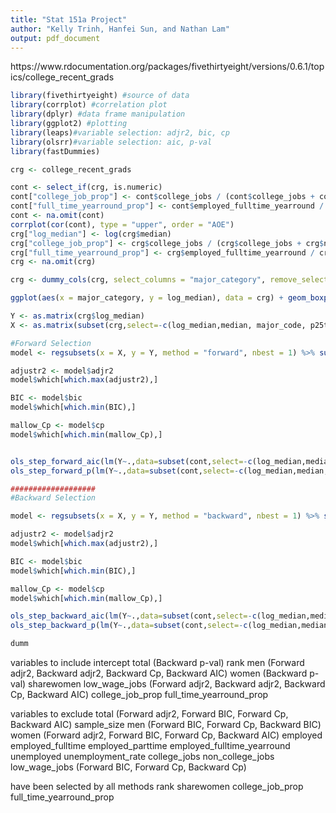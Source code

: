 ---
title: "Stat 151a Project"
author: "Kelly Trinh, Hanfei Sun, and Nathan Lam"
output: pdf_document
---

https://www.rdocumentation.org/packages/fivethirtyeight/versions/0.6.1/topics/college_recent_grads


```{r Libraries, message=FALSE, warning=FALSE}
library(fivethirtyeight) #source of data
library(corrplot) #correlation plot
library(dplyr) #data frame manipulation
library(ggplot2) #plotting
library(leaps)#variable selection: adjr2, bic, cp
library(olsrr)#variable selection: aic, p-val
library(fastDummies)
```

```{r}
crg <- college_recent_grads

cont <- select_if(crg, is.numeric)
cont["college_job_prop"] <- cont$college_jobs / (cont$college_jobs + cont$non_college_jobs)
cont["full_time_yearround_prop"] <- cont$employed_fulltime_yearround / cont$employed
cont <- na.omit(cont)
corrplot(cor(cont), type = "upper", order = "AOE")
crg["log_median"] <- log(crg$median)
crg["college_job_prop"] <- crg$college_jobs / (crg$college_jobs + crg$non_college_jobs)
crg["full_time_yearround_prop"] <- crg$employed_fulltime_yearround / crg$employed
crg <- na.omit(crg)

crg <- dummy_cols(crg, select_columns = "major_category", remove_selected_columns = TRUE, remove_first_dummy = TRUE)

```

```{r}
ggplot(aes(x = major_category, y = log_median), data = crg) + geom_boxplot() + coord_flip()
```

```{r Variable Selection}


Y <- as.matrix(crg$log_median)
X <- as.matrix(subset(crg,select=-c(log_median,median, major_code, p25th, p75th, major)))

```

```{r}
#Forward Selection
model <- regsubsets(x = X, y = Y, method = "forward", nbest = 1) %>% summary()

adjustr2 <- model$adjr2
model$which[which.max(adjustr2),]

BIC <- model$bic
model$which[which.min(BIC),]

mallow_Cp <- model$cp
model$which[which.min(mallow_Cp),]


ols_step_forward_aic(lm(Y~.,data=subset(cont,select=-c(log_median,median, major_code, p25th, p75th))), details = T)
ols_step_forward_p(lm(Y~.,data=subset(cont,select=-c(log_median,median, major_code, p25th, p75th))), details = T)

###################
#Backward Selection

model <- regsubsets(x = X, y = Y, method = "backward", nbest = 1) %>% summary()

adjustr2 <- model$adjr2
model$which[which.max(adjustr2),]

BIC <- model$bic
model$which[which.min(BIC),]

mallow_Cp <- model$cp
model$which[which.min(mallow_Cp),]

ols_step_backward_aic(lm(Y~.,data=subset(cont,select=-c(log_median,median, major_code, p25th, p75th))), details = T)
ols_step_backward_p(lm(Y~.,data=subset(cont,select=-c(log_median,median, major_code, p25th, p75th))), details = T)

dumm
```



variables to include
intercept
total (Backward p-val)
rank
men (Forward adjr2, Backward adjr2, Backward Cp, Backward AIC)
women (Backward p-val)
sharewomen
low_wage_jobs (Forward adjr2, Backward adjr2, Backward Cp, Backward AIC)
college_job_prop
full_time_yearround_prop


variables to exclude
total (Forward adjr2, Forward BIC, Forward Cp, Backward AIC)
sample_size
men (Forward BIC, Forward Cp, Backward BIC)
women (Forward adjr2, Forward BIC, Forward Cp, Backward AIC)
employed
employed_fulltime
employed_parttime
employed_fulltime_yearround
unemployed
unemployment_rate
college_jobs
non_college_jobs
low_wage_jobs (Forward BIC, Forward Cp, Backward Cp)



have been selected by all methods
rank
sharewomen
college_job_prop
full_time_yearround_prop









